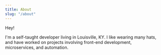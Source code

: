 ---
title: About
slug: "/about"
---


Hey!

I'm a self-taught developer living in Louisville, KY. I like wearing many hats, and have worked on projects involving front-end development, microservices, and automation.

<ProfilePic />